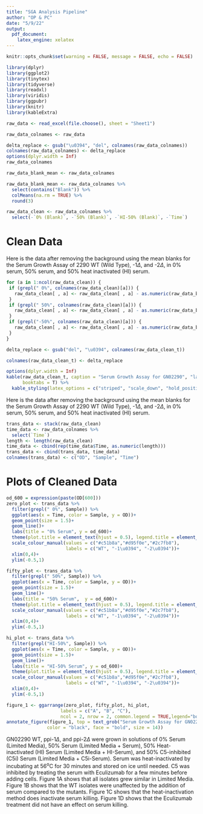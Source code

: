 ```yaml
---
title: "SGA Analysis Pipeline"
author: "OP & PC"
date: "5/9/22"
output:
  pdf_document: 
    latex_engine: xelatex
---
```


```r
knitr::opts_chunk$set(warning = FALSE, message = FALSE, echo = FALSE)
```

```r
library(dplyr)
library(ggplot2)
library(tinytex)
library(tidyverse)
library(readxl)
library(viridis)
library(ggpubr)
library(knitr)
library(kableExtra)
```


```r
raw_data <- read_excel(file.choose(), sheet = "Sheet1")
```

```r
raw_data_colnames <- raw_data
```

```r
delta_replace <- gsub("\u0394", "del", colnames(raw_data_colnames))
colnames(raw_data_colnames) <- delta_replace
options(dplyr.width = Inf)
raw_data_colnames
```

```r
raw_data_blank_mean <- raw_data_colnames
```

```r
raw_data_blank_mean <- raw_data_colnames %>%
  select(contains("Blank")) %>%
  colMeans(na.rm = TRUE) %>%
  round(3)
```

```r
raw_data_clean <- raw_data_colnames %>%
  select(-`0% (Blank)`, -`50% (Blank)`, -`HI-50% (Blank)`, -`Time`)
```

# Clean Data

Here is the data after removing the background using the mean blanks for the Serum Growth Assay of 2290 WT (Wild Type), -1$\Delta$, and -2$\Delta$, in 0% serum, 50% serum, and 50% heat inactivated (HI) serum.

```r
for (a in 1:ncol(raw_data_clean)) {
 if (grepl(" 0%", colnames(raw_data_clean)[a])) {
   raw_data_clean[ , a] <- raw_data_clean[ , a] - as.numeric(raw_data_blank_mean[1])
 }
 if (grepl(" 50%", colnames(raw_data_clean)[a])) {
   raw_data_clean[ , a] <- raw_data_clean[ , a] - as.numeric(raw_data_blank_mean[2])
 }
 if (grepl("-50%", colnames(raw_data_clean)[a])) {
   raw_data_clean[ , a] <- raw_data_clean[ , a] - as.numeric(raw_data_blank_mean[3])
 }
}

delta_replace <- gsub("del", "\u0394", colnames(raw_data_clean_t))

colnames(raw_data_clean_t) <- delta_replace

options(dplyr.width = Inf)
kable(raw_data_clean_t, caption = "Serum Growth Assay for GN02290", "latex", 
      booktabs = T) %>%
  kable_styling(latex_options = c("striped", "scale_down", "hold_position"))
```

Here is the data after removing the background using the mean blanks for the Serum Growth Assay of 2290 WT (Wild Type), -1$\Delta$, and -2$\Delta$, in 0% serum, 50% serum, and 50% heat inactivated (HI) serum.

```r
trans_data <- stack(raw_data_clean)
time_data <- raw_data_colnames %>%
  select(`Time`)
length <- length(raw_data_clean)
time_data <- cbind(rep(time_data$Time, as.numeric(length)))
trans_data <- cbind(trans_data, time_data)
colnames(trans_data) <- c("OD", "Sample", "Time")
```

# Plots of Cleaned Data

```r
od_600 = expression(paste(OD[600]))
zero_plot <- trans_data %>%
  filter(grepl(" 0%", Sample)) %>%
  ggplot(aes(x = Time, color = Sample, y = OD))+
  geom_point(size = 1.5)+
  geom_line()+
  labs(title = "0% Serum", y = od_600)+
  theme(plot.title = element_text(hjust = 0.5), legend.title = element_blank())+
  scale_colour_manual(values = c("#c51b8a","#d95f0e","#2c7fb8"), 
                      labels = c("WT", "-1\u0394", "-2\u0394"))+
  xlim(0,4)+
  ylim(-0.5,1)

fifty_plot <- trans_data %>%
  filter(grepl(" 50%", Sample)) %>%
  ggplot(aes(x = Time, color = Sample, y = OD))+
  geom_point(size = 1.5)+
  geom_line()+
  labs(title = "50% Serum",  y = od_600)+
  theme(plot.title = element_text(hjust = 0.5), legend.title = element_blank())+
  scale_colour_manual(values = c("#c51b8a","#d95f0e","#2c7fb8"), 
                      labels = c("WT", "-1\u0394", "-2\u0394"))+
  xlim(0,4)+
  ylim(-0.5,1)

hi_plot <- trans_data %>%
  filter(grepl("HI-50%", Sample)) %>%
  ggplot(aes(x = Time, color = Sample, y = OD))+
  geom_point(size = 1.5)+
  geom_line()+
  labs(title = "HI-50% Serum", y = od_600)+
  theme(plot.title = element_text(hjust = 0.5), legend.title = element_blank())+
  scale_colour_manual(values = c("#c51b8a","#d95f0e","#2c7fb8"), 
                      labels = c("WT", "-1\u0394", "-2\u0394"))+
  xlim(0,4)+
  ylim(-0.5,1)

figure_1 <- ggarrange(zero_plot, fifty_plot, hi_plot,
                    labels = c("A", "B", "C"),
                    ncol = 2, nrow = 2, common.legend = TRUE,legend="bottom")
annotate_figure(figure_1, top = text_grob("Serum Growth Assay for GN02290", 
               color = "black", face = "bold", size = 14))
```

GN02290 WT, ppi-1$\Delta$, and ppi-2$\Delta$ were grown in solutions of 0% Serum (Limited Media), 50% Serum (Limited Media + Serum), 50% Heat-inactivated  (HI) Serum (Limited Media + HI-Serum), and 50% C5-inhibited (C5i) Serum (Limited Media + C5i-Serum). Serum was heat-inactivated by incubating at 56^o^C for 30 minutes and stored on ice until needed. C5 was inhibited by treating the serum with Eculizumab for a few minutes before adding cells. Figure 1A shows that all isolates grew similar in Limited Media. Figure 1B shows that the WT isolates were unaffected by the addition of serum compared to the mutants. Figure 1C shows that the heat-inactivation method does inactivate serum killing. Figure 1D shows that the Eculizumab treatment did not have an effect on serum killing.
